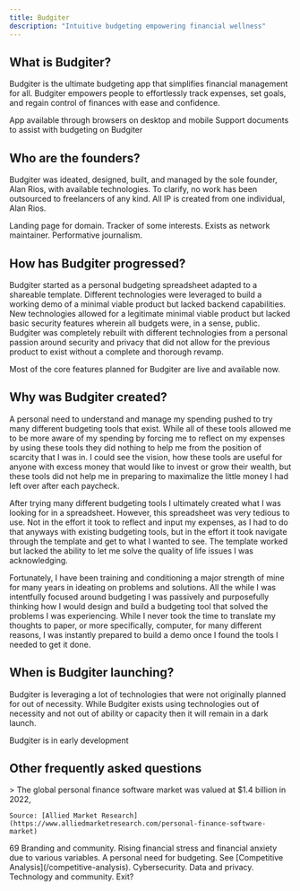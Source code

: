 ```yaml
---
title: Budgiter
description: "Intuitive budgeting empowering financial wellness"
---
```


## What is Budgiter?

Budgiter is the ultimate budgeting app that simplifies financial management for all. Budgiter empowers people to effortlessly track expenses, set goals, and regain control of finances with ease and confidence.

<CardGroup cols={2}>
  <Card
    title="Web App"
    icon="window"
    href="https://app.budgiter.com/"
  >
    App available through browsers on desktop and mobile
  </Card>
  <Card
    title="Knowledge Base"
    icon="book"
    href="https://support.budgiter.com/"
  >
    Support documents to assist with budgeting on Budgiter
  </Card>
</CardGroup>

## Who are the founders?

Budgiter was ideated, designed, built, and managed by the sole founder, Alan Rios, with available technologies. To clarify, no work has been outsourced to freelancers of any kind. All IP is created from one individual, Alan Rios. 

<CardGroup cols={2}>
  <Card
    title="Personal Page"
    icon="house"
    href="https://alanrrios.com/"
  >
    Landing page for domain.
  </Card>
  <Card
    title="GitHub"
    icon="github"
    href="https://github.com/alanrrios/"
  >
    Tracker of some interests.
  </Card>
  <Card
    title="LinkedIn"
    icon="linkedin"
    href="https://linkedin.com/in/alanrrios/"
  >
    Exists as network maintainer.
  </Card>
  <Card
    title="Twitter"
    icon="twitter"
    href="https://twitter.com/alanrrios/"
  >
    Performative journalism.
  </Card>
</CardGroup>

## How has Budgiter progressed?

<Steps>
  <Step title="Spreadsheet Template">
    Budgiter started as a personal budgeting spreadsheet adapted to a shareable template.
  </Step>
  <Step title="Minimal Viable Demo">
    Different technologies were leveraged to build a working demo of a minimal viable product but lacked backend capabilities.
  </Step>
  <Step title="Minimal Viable Product">
    New technologies allowed for a legitimate minimal viable product but lacked basic security features wherein all budgets were, in a sense, public.
  </Step>
  <Step title="Alpha / Beta">
    Budgiter was completely rebuilt with different technologies from a personal passion around security and privacy that did not allow for the previous product to exist without a complete and thorough revamp.
  </Step>
</Steps>

Most of the <Tooltip tip="minimal viable product features">core features</Tooltip> planned for Budgiter are live and available now. 

## Why was Budgiter created?

A personal need to understand and manage my spending pushed to try many different budgeting tools that exist. While all of these tools allowed me to be more aware of my spending by forcing me to reflect on my expenses by using these tools they did nothing to help me from the position of scarcity that I was in. I could see the vision, how these tools are useful for anyone with excess money that would like to invest or grow their wealth, but these tools did not help me in preparing to maximalize the little money I had left over after each paycheck. 

After trying many different budgeting tools I ultimately created what I was looking for in a spreadsheet. However, this spreadsheet was very tedious to use. Not in the effort it took to reflect and input my expenses, as I had to do that anyways with existing budgeting tools, but in the effort it took navigate through the template and get to what I wanted to see. The template worked but lacked the ability to let me solve the quality of life issues I was acknowledging. 

Fortunately, I have been training and conditioning a major strength of mine for many years in ideating on problems and solutions. All the while I was intentfully focused around budgeting I was passively and purposefully thinking how I would design and build a budgeting tool that solved the problems I was experiencing. While I never took the time to translate my thoughts to paper, or more specifically, computer, for many different reasons, I was instantly prepared to build a demo once I found the tools I needed to get it done. 

## When is Budgiter launching?

Budgiter is leveraging a lot of technologies that were not originally planned for out of necessity. While Budgiter exists using technologies out of necessity and not out of ability or capacity then it will remain in a dark launch. 

<Note>Budgiter is in early development</Note>

## Other frequently asked questions 

<AccordionGroup>

  <Accordion title="How big is the market opportunity?">
    > The global personal finance software market was valued at $1.4 billion in 2022,
    
    Source: [Allied Market Research](https://www.alliedmarketresearch.com/personal-finance-software-market)
  </Accordion>

  <Accordion title="What percentage of the market share do you hope to get?">
    69
  </Accordion>

  <Accordion title="What is your PR strategy?">
    Branding and community. 
  </Accordion>

  <Accordion title="Why is this the right time for this product or service?">
    Rising financial stress and financial anxiety due to various variables. 
  </Accordion>

  <Accordion title="What experience do you have in this industry?">
    A personal need for budgeting.
  </Accordion>

  <Accordion title="Who are your competitors?">
    See [Competitive Analysis](/competitive-analysis).
  </Accordion>

  <Accordion title="What legal risks do you see?">
    Cybersecurity. 
  </Accordion>

  <Accordion title="What regulatory risks could impact this business?">
    Data and privacy.
  </Accordion>

  <Accordion title="What assets will be invested in with this capital?">
    Technology and community.
  </Accordion>

  <Accordion title="Who do you imagine will help you exit?">
    Exit?
  </Accordion>

</AccordionGroup>
